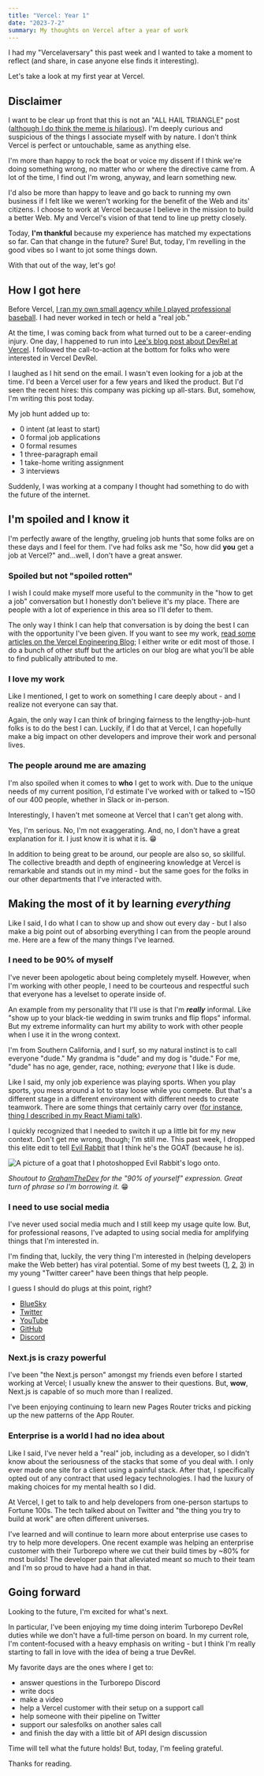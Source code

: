 ```yaml
---
title: "Vercel: Year 1"
date: "2023-7-2"
summary: My thoughts on Vercel after a year of work
---
```


I had my "Vercelaversary" this past week and I wanted to take a moment to reflect (and share, in case anyone else finds it interesting).

Let's take a look at my first year at Vercel.

## Disclaimer

I want to be clear up front that this is not an "ALL HAIL TRIANGLE" post ([although I do think the meme is hilarious](https://twitter.com/anthonysheww/status/1664339106510569472)). I'm deeply curious and suspicious of the things I associate myself with by nature. I don't think Vercel is perfect or untouchable, same as anything else.

I'm more than happy to rock the boat or voice my dissent if I think we're doing something wrong, no matter who or where the directive came from. A lot of the time, I find out I'm wrong, anyway, and learn something new.

I'd also be more than happy to leave and go back to running my own business if I felt like we weren't working for the benefit of the Web and its' citizens. I choose to work at Vercel because I believe in the mission to build a better Web. My and Vercel's vision of that tend to line up pretty closely.

Today, **I'm thankful** because my experience has matched my expectations so far. Can that change in the future? Sure! But, today, I'm revelling in the good vibes so I want to jot some things down.

With that out of the way, let's go!

## How I got here

Before Vercel, [I ran my own small agency while I played professional baseball](/blog/my-developer-story). I had never worked in tech or held a "real job."

At the time, I was coming back from what turned out to be a career-ending injury. One day, I happened to run into [Lee's blog post about DevRel at Vercel](https://leerob.io/blog/devrel-at-vercel). I followed the call-to-action at the bottom for folks who were interested in Vercel DevRel.

I laughed as I hit send on the email. I wasn't even looking for a job at the time. I'd been a Vercel user for a few years and liked the product. But I'd seen the recent hires: this company was picking up all-stars. But, somehow, I'm writing this post today.

My job hunt added up to:

- 0 intent (at least to start)
- 0 formal job applications
- 0 formal resumes
- 1 three-paragraph email
- 1 take-home writing assignment
- 3 interviews

Suddenly, I was working at a company I thought had something to do with the future of the internet.

## I'm spoiled and I know it

I'm perfectly aware of the lengthy, grueling job hunts that some folks are on these days and I feel for them. I've had folks ask me "So, how did **you** get a job at Vercel?" and...well, I don't have a great answer.

### Spoiled but not "spoiled rotten"

I wish I could make myself more useful to the community in the "how to get a job" conversation but I honestly don't believe it's my place. There are people with a lot of experience in this area so I'll defer to them.

The only way I think I can help that conversation is by doing the best I can with the opportunity I've been given. If you want to see my work, [read some articles on the Vercel Engineering Blog](https://vercel.com/blog/category/engineering); I either write or edit most of those. I do a bunch of other stuff but the articles on our blog are what you'll be able to find publically attributed to me.

### I love my work

Like I mentioned, I get to work on something I care deeply about - and I realize not everyone can say that.

Again, the only way I can think of bringing fairness to the lengthy-job-hunt folks is to do the best I can. Luckily, if I do that at Vercel, I can hopefully make a big impact on other developers and improve their work and personal lives.

### The people around me are amazing

I'm also spoiled when it comes to **who** I get to work with. Due to the unique needs of my current position, I'd estimate I've worked with or talked to ~150 of our 400 people, whether in Slack or in-person.

Interestingly, I haven't met someone at Vercel that I can't get along with.

Yes, I'm serious. No, I'm not exaggerating. And, no, I don't have a great explanation for it. I just know it is what it is. 😁

In addition to being great to be around, our people are also so, so skillful. The collective breadth and depth of engineering knowledge at Vercel is remarkable and stands out in my mind - but the same goes for the folks in our other departments that I've interacted with.

## Making the most of it by learning _everything_

Like I said, I do what I can to show up and show out every day - but I also make a big point out of absorbing everything I can from the people around me. Here are a few of the many things I've learned.

### I need to be 90% of myself

I've never been apologetic about being completely myself. However, when I'm working with other people, I need to be courteous and respectful such that everyone has a levelset to operate inside of.

An example from my personality that I'll use is that I'm _**really**_ informal. Like "show up to your black-tie wedding in swim trunks and flip flops" informal. But my extreme informality can hurt my ability to work with other people when I use it in the wrong context.

I'm from Southern California, and I surf, so my natural instinct is to call everyone "dude." My grandma is "dude" and my dog is "dude." For me, "dude" has no age, gender, race, nothing; _everyone_ that I like is dude.

Like I said, my only job experience was playing sports. When you play sports, you mess around a lot to stay loose while you compete. But that's a different stage in a different environment with different needs to create teamwork. There are some things that certainly carry over ([for instance, thing I described in my React Miami talk](https://www.youtube.com/watch?v=S_CHo6A0bAs)).

I quickly recognized that I needed to switch it up a little bit for my new context. Don't get me wrong, though; I'm still me. This past week, I dropped this elite edit to tell [Evil Rabbit](https://twitter.com/evilrabbit_) that I think he's the GOAT (because he is).

<Img
	src="/images/blog/evil-rabbit-goat.png"
	alt="A picture of a goat that I photoshopped Evil Rabbit's logo onto."
	width={3000}
	height={2400}
/>

_Shoutout to [GrahamTheDev](https://twitter.com/GrahamTheDev) for the "90% of yourself" expression. Great turn of phrase so I'm borrowing it._ 😁

### I need to use social media

I've never used social media much and I still keep my usage quite low. But, for professional reasons, I've adapted to using social media for amplifying things that I'm interested in.

I'm finding that, luckily, the very thing I'm interested in (helping developers make the Web better) has viral potential. Some of my best tweets ([1](https://twitter.com/anthonysheww/status/1583479736231030784), [2](https://twitter.com/anthonysheww/status/1658851868993540096), [3](https://twitter.com/anthonysheww/status/1644719245690048513)) in my young "Twitter career" have been things that help people.

I guess I should do plugs at this point, right?

- [BlueSky](https://bsky.app/profile/shew.dev)
- [Twitter](https://twitter.com/anthonysheww)
- [YouTube](https://www.youtube.com/channel/UCwfYq8O-1QtU1TlWsJVGRBg)
- [GitHub](https://github.com/anthonyshew)
- [Discord](https://discord.gg/JMHERJGRkH)

### Next.js is crazy powerful

I've been "the Next.js person" amongst my friends even before I started working at Vercel; I usually knew the answer to their questions. But, **wow**, Next.js is capable of so much more than I realized.

I've been enjoying continuing to learn new Pages Router tricks and picking up the new patterns of the App Router.

### Enterprise is a world I had no idea about

Like I said, I've never held a "real" job, including as a developer, so I didn't know about the seriousness of the stacks that some of you deal with. I only ever made one site for a client using a painful stack. After that, I specifically opted out of any contract that used legacy technologies. I had the luxury of making choices for my mental health so I did.

At Vercel, I get to talk to and help developers from one-person startups to Fortune 100s. The tech talked about on Twitter and "the thing you try to build at work" are often different universes.

I've learned and will continue to learn more about enterprise use cases to try to help more developers. One recent example was helping an enterprise customer with their Turborepo where we cut their build times by ~80% for most builds! The developer pain that alleviated meant so much to their team and I'm so proud to have had a hand in that.

## Going forward

Looking to the future, I'm excited for what's next.

In particular, I've been enjoying my time doing interim Turborepo DevRel duties while we don't have a full-time person on board. In my current role, I'm content-focused with a heavy emphasis on writing - but I think I'm really starting to fall in love with the idea of being a true DevRel.

My favorite days are the ones where I get to:

- answer questions in the Turborepo Discord
- write docs
- make a video
- help a Vercel customer with their setup on a support call
- help someone with their pipeline on Twitter
- support our salesfolks on another sales call
- and finish the day with a little bit of API design discussion

Time will tell what the future holds! But, today, I'm feeling grateful.

Thanks for reading.
